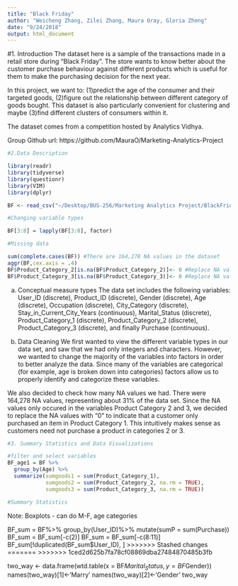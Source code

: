 ```yaml
---
title: "Black Friday"
author: "Weicheng Zhang, Zilei Zhang, Maura Oray, Gloria Zheng"
date: "9/24/2018"
output: html_document
---
```

#1. Introduction 
The dataset here is a sample of the transactions made in a retail store during "Black Friday". The store wants to know better about the customer purchase behaviour against different products which is useful for them to make the purchasing decision for the next year. 

In this project, we want to: (1)predict the age of the consumer and their targeted goods, (2)figure out the relationship between different category of goods bought. This dataset is also particularly convenient for clustering and maybe (3)find different clusters of consumers within it.

The dataset comes from a competition hosted by Analytics Vidhya.

Group Github url: https://github.com/MauraO/Marketing-Analytics-Project

```r
#2.Data Description

library(readr)
library(tidyverse)
library(questionr)
library(VIM)
library(dplyr)

BF <- read_csv("~/Desktop/BUS-256/Marketing Analytics Project/BlackFriday.csv")

#Changing variable types

BF[3:8] = lapply(BF[3:8], factor)

#Missing data

sum(complete.cases(BF)) #There are 164,278 NA values in the dataset
aggr(BF,cex.axis = .4)
BF$Product_Category_2[is.na(BF$Product_Category_2)]<- 0 #Replace NA values in category 2 with zero, indicating that there is no category 2 in that row
BF$Product_Category_3[is.na(BF$Product_Category_3)]<- 0 #Replace NA values in category 3 with zero, indicating that there is no category 3 in that row
```
a. Conceptual measure types
The data set includes the following variables: User_ID (discrete), Product_ID (discrete), Gender (discrete), Age (discrete), Occupation (discrete), City_Category (discrete), Stay_in_Current_City_Years (continuous), Marital_Status (discrete), Product_Category_1 (discrete), Product_Category_2 (discrete), Product_Category_3 (discrete), and finally Purchase (continuous). 

b. Data Cleaning
We first wanted to view the different variable types in our data set, and saw that we had only integers and characters. However, we wanted to change the majority of the variables into factors in order to better analyze the data. Since many of the variables are categorical (for example, age is broken down into categories) factors allow us to properly identify and categorize these variables. 

We also decided to check how many NA values we had. There were 164,278 NA values, representing about 31% of the data set. Since the NA values only occured in the variables Product Category 2 and 3, we decided to replace the NA values with "0" to indicate that a customer only purchased an item in Product Category 1. This intuitively makes sense as customers need not purchase a product in categories 2 or 3. 
```r
#3. Summary Statistics and Data Visualizations

#filter and select variables
BF_age1 = BF %>%
  group_by(Age) %>%
  summarize(sumgoods1 = sum(Product_Category_1),
            sumgoods2 = sum(Product_Category_2, na.rm = TRUE),
            sumgoods3 = sum(Product_Category_3, na.rm = TRUE))

#Summary Statistics
```
Note: Boxplots - can do M-F, age categories

BF_sum = BF%>%
  group_by(User_ID)%>%
  mutate(sumP = sum(Purchase))
BF_sum = BF_sum[-c(2)]
BF_sum = BF_sum[-c(8:11)]
BF_sum[!duplicated(BF_sum$User_ID), ]
>>>>>>> Stashed changes
=======
>>>>>>> 1ced2d625b7fa78cf08869dba27484870485b3fb

two_way <- data.frame(wtd.table(x = BF$Marital_Status, y=BF$Gender))
names(two_way)[1]<-'Marry'
names(two_way)[2]<-'Gender'
two_way
